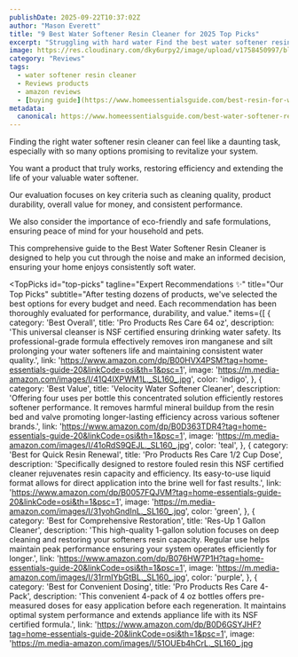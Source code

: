 ```yaml
---
publishDate: 2025-09-22T10:37:02Z
author: "Mason Everett"
title: "9 Best Water Softener Resin Cleaner for 2025 Top Picks"
excerpt: "Struggling with hard water Find the best water softener resin cleaner to restore your system. We tested top solutions to help you achieve softer water and extend appliance life."
image: https://res.cloudinary.com/dky6urpy2/image/upload/v1758450997/blog_image_1758450997_jnl4jy.webp
category: "Reviews"
tags:
  - water softener resin cleaner
  - Reviews products
  - amazon reviews
  - [buying guide](https://www.homeessentialsguide.com/best-resin-for-water-softener)
metadata:
  canonical: https://www.homeessentialsguide.com/best-water-softener-resin-cleaner
---
```



<p>Finding the right water softener resin cleaner can feel like a daunting task, especially with so many options promising to revitalize your system.</p>
<p>You want a product that truly works, restoring efficiency and extending the life of your valuable water softener.</p>
<p>Our evaluation focuses on key criteria such as cleaning quality, product durability, overall value for money, and consistent performance.</p>
<p>We also consider the importance of eco-friendly and safe formulations, ensuring peace of mind for your household and pets.</p>
<p>This comprehensive guide to the Best Water Softener Resin Cleaner is designed to help you cut through the noise and make an informed decision, ensuring your home enjoys consistently soft water.</p>

<TopPicks
  id="top-picks"
  tagline="Expert Recommendations ✨"
  title="Our Top Picks"
  subtitle="After testing dozens of products, we've selected the best options for every budget and need. Each recommendation has been thoroughly evaluated for performance, durability, and value."
  items={[
    {
      category: 'Best Overall',
      title: 'Pro Products Res Care 64 oz',
      description: 'This universal cleanser is NSF certified ensuring drinking water safety. Its professional-grade formula effectively removes iron manganese and silt prolonging your water softeners life and maintaining consistent water quality.',
      link: 'https://www.amazon.com/dp/B00HVX4PSM?tag=home-essentials-guide-20&linkCode=osi&th=1&psc=1',
      image: 'https://m.media-amazon.com/images/I/41Q4lXPWM1L._SL160_.jpg',
      color: 'indigo',
    },
    {
      category: 'Best Value',
      title: 'Velocity Water Softener Cleaner',
      description: 'Offering four uses per bottle this concentrated solution efficiently restores softener performance. It removes harmful mineral buildup from the resin bed and valve promoting longer-lasting efficiency across various softener brands.',
      link: 'https://www.amazon.com/dp/B0D363TDR4?tag=home-essentials-guide-20&linkCode=osi&th=1&psc=1',
      image: 'https://m.media-amazon.com/images/I/41oRdS9QEJL._SL160_.jpg',
      color: 'teal',
    },
    {
      category: 'Best for Quick Resin Renewal',
      title: 'Pro Products Res Care 1/2 Cup Dose',
      description: 'Specifically designed to restore fouled resin this NSF certified cleaner rejuvenates resin capacity and efficiency. Its easy-to-use liquid format allows for direct application into the brine well for fast results.',
      link: 'https://www.amazon.com/dp/B0057FQJVM?tag=home-essentials-guide-20&linkCode=osi&th=1&psc=1',
      image: 'https://m.media-amazon.com/images/I/31yohGndInL._SL160_.jpg',
      color: 'green',
    },
    {
      category: 'Best for Comprehensive Restoration',
      title: 'Res-Up 1 Gallon Cleaner',
      description: 'This high-quality 1-gallon solution focuses on deep cleaning and restoring your softeners resin capacity. Regular use helps maintain peak performance ensuring your system operates efficiently for longer.',
      link: 'https://www.amazon.com/dp/B076HW7P1H?tag=home-essentials-guide-20&linkCode=osi&th=1&psc=1',
      image: 'https://m.media-amazon.com/images/I/31rmIYbGtBL._SL160_.jpg',
      color: 'purple',
    },
    {
      category: 'Best for Convenient Dosing',
      title: 'Pro Products Res Care 4-Pack',
      description: 'This convenient 4-pack of 4 oz bottles offers pre-measured doses for easy application before each regeneration. It maintains optimal system performance and extends appliance life with its NSF certified formula.',
      link: 'https://www.amazon.com/dp/B0D6GSYJHF?tag=home-essentials-guide-20&linkCode=osi&th=1&psc=1',
      image: 'https://m.media-amazon.com/images/I/51OUEb4hCrL._SL160_.jpg